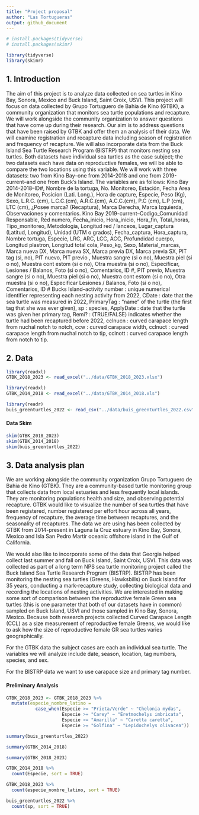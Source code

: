 ```yaml
---
title: "Project proposal"
author: "Las Tortugueras"
output: github_document
---
```

```r
# install.packages(tidyverse)
# install.packages(skimr)

library(tidyverse)
library(skimr)
```

## 1. Introduction

The aim of this project is to analyze data collected on sea turtles in Kino Bay, Sonora, Mexico and Buck Island, Saint Croix, USVI. This project will focus on data collected by Grupo Tortuguero de Bahia de Kino (GTBK), a community organization that monitors sea turtle populations and recapture. We will work alongside the community organization to answer questions that have come up during their research. Our aim is to address questions that have been raised by GTBK and offer them an analysis of their data. We will examine registration and recapture data including season of registration and frequency of recapture. We will also incorporate data from the Buck Island Sea Turtle Research Program (BISTRP) that monitors nesting sea turtles. Both datasets have individual sea turtles as the case subject; the two datasets each have data on reproductive females, we will be able to compare the two locations using this variable.
We will work with three datasets: two from Kino Bay–one from 2014-2018 and one from 2019-current–and one from Buck’s Island.
The variables are as follows: 
Kino Bay 2014-2018–ID#, Nombre de la tortuga, No. Monitoreo, Estación, Fecha Area de Monitoreo, Posicion (Lati. Long.), Hora de capture, Especie, Peso (Kg), Sexo, L.R.C. (cm), L.C.C.(cm), A.R.C.(cm), A.C.C.(cm), P.C (cm), L.P (cm), LTC (cm), ¿Posee marca? (Recaptura), Marca Derecha, Marca Izquierda, Observaciones y comentarios. 
Kino Bay 2019-current–Codigo_Comunidad	Responsable, Red numero, Fecha_inicio, Hora_inicio, Hora_fin, Total_horas, Tipo_monitoreo, Metodologia, Longitud red / lanceos, Lugar_captura	(Latitud, Longitud), Unidad (UTM o grados), Fecha_captura, Hora_captura, Nombre tortuga, Especie, LRC, ARC, LCC, ACC, Profundidad cuerpo, Longitud plastron, Longitud total cola, Peso_kg, Sexo, Material_marcas, Marca nueva DX, Marca nueva SX, Marca previa DX, Marca previa SX, PIT tag (si, no), PIT nuevo, PIT previo	, Muestra sangre (si o no), Muestra piel  (si o no), Muestra cont estom  (si o no), Otra muestra  (si o no), Especificar, Lesiones / Balanos, Foto (si o no), Comentarios, ID #, PIT previo, Muestra sangre (si o no), Muestra piel  (si o no), Muestra cont estom  (si o no), Otra muestra  (si o no), Especificar	
Lesiones / Balanos, Foto (si o no), Comentarios, ID #
Bucks Island–activity number : unique numerical identifier representing each nesting activity from 2022, CDate : date that the sea turtle was measured in 2022, PrimaryTag : “name” of the turtle (the first tag that she was ever given), sp : species, ApplyDate : date that the turtle was given her primary tag, Remi? : (TRUE/FALSE) indicates whether the turtle had been recaptured before 2022, cclnucn : curved carapace length from nuchal notch to notch, ccw : curved carapace width, cclnuct : curved carapace length from nuchal notch to tip, cclnott : curved carapace length from notch to tip.


## 2. Data

```r
library(readxl)
GTBK_2018_2023 <- read_excel("../data/GTBK_2018_2023.xlsx") 

library(readxl)
GTBK_2014_2018 <- read_excel("../data/GTBK_2014_2018.xls")

library(readr)
buis_greenturtles_2022 <- read_csv("../data/buis_greenturtles_2022.csv")
```
#### Data Skim 
```r
skim(GTBK_2018_2023)
skim(GTBK_2014_2018)
skim(buis_greenturtles_2022)
```

## 3. Data analysis plan

We are working alongside the community organization Grupo Tortuguero de Bahia de Kino (GTBK). They are a community-based turtle monitoring group that collects data from local estuaries and less frequently local islands. They are monitoring populations health and size, and observing potential recapture. GTBK would like to visualize the number of sea turtles that have been registered, number registered per effort hour across all years, frequency of recapture, the average time between recaptures, and the seasonality of recaptures. The data we are using has been collected by GTBK from 2014-present in Laguna la Cruz estuary in Kino Bay, Sonora, Mexico and Isla San Pedro Martir oceanic offshore island in the Gulf of California.

We would also like to incorporate some of the data that Georgia helped collect last summer and fall on Buck Island, Saint Croix, USVI. This data was collected as part of a long term NPS sea turtle monitoring project called the Buck Island Sea Turtle Research Program (BISTRP). BISTRP has been monitoring the nesting sea turtles (Greens, Hawksbills) on Buck Island for 35 years, conducting a mark-recapture study, collecting biological data and recording the locations of nesting activities. We are interested in making some sort of comparison between the reproductive female Green sea turtles (this is one parameter that both of our datasets have in common) sampled on Buck Island, USVI and those sampled in Kino Bay, Sonora, Mexico. Because both research projects collected Curved Carapace Length (CCL) as a size measurement of reproductive female Greens, we would like to ask how the size of reproductive female GR sea turtles varies geographically. 

For the GTBK data the subject cases are each an individual sea turtle. The variables we will analyze include date, season, location, tag numbers, species, and sex. 

For the BISTRP data we want to use carapace size and primary tag number.

#### Preliminary Analysis
```r
GTBK_2018_2023 <- GTBK_2018_2023 %>%
  mutate(especie_nombre_latino = 
           case_when(Especie >= "Prieta/Verde" ~ "Chelonia mydas",
                     Especie >= "Carey" ~ "Eretmochelys imbricata", 
                     Especie >= "Amarilla" ~ "Caretta caretta", 
                     Especie >= "Golfina" ~ "Lepidochelys olivacea"))

```

```r
summary(buis_greenturtles_2022)
```

```r
summary(GTBK_2014_2018)
```

```r
summary(GTBK_2018_2023)
```

```r
GTBK_2014_2018 %>%
  count(Especie, sort = TRUE)

GTBK_2018_2023 %>%
  count(especie_nombre_latino, sort = TRUE)

buis_greenturtles_2022 %>%
  count(sp, sort = TRUE)
```


